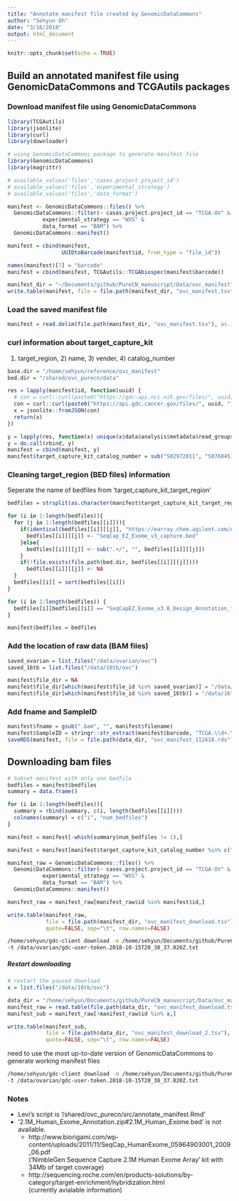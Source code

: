 ```yaml
---
title: "Annotate manifest file created by GenomicDataCommons"
author: "Sehyun Oh"
date: "3/16/2018"
output: html_document
---
```


```r
knitr::opts_chunk$set(echo = TRUE)
```

## Build an annotated manifest file using GenomicDataCommons and TCGAutils packages
### Download manifest file using GenomicDataCommons
```r
library(TCGAutils)
library(jsonlite)
library(curl)
library(downloader)

# using GenomicDataCommons package to generate manifest file
library(GenomicDataCommons)
library(magrittr)

# available_values('files','cases.project.project_id')
# available_values('files','experimental_strategy')
# available_values('files','data_format')

manifest <- GenomicDataCommons::files() %>%
  GenomicDataCommons::filter(~ cases.project.project_id == "TCGA-OV" &
           experimental_strategy == "WXS" &
           data_format == "BAM") %>%
  GenomicDataCommons::manifest()

manifest = cbind(manifest, 
                 UUIDtoBarcode(manifest$id, from_type = "file_id"))

names(manifest)[7] = "barcode"
manifest = cbind(manifest, TCGAutils::TCGAbiospec(manifest$barcode))

manifest_dir = "~/Documents/github/PureCN_manuscript/Data/ovc_manifest"
write.table(manifest, file = file.path(manifest_dir, "ovc_manifest.tsv"), sep="\t")
```

### Load the saved manifest file
```r
manifest = read.delim(file.path(manifest_dir, "ovc_manifest.tsv"), as.is = TRUE)
```

### curl information about target_capture_kit 
1) target_region, 2) name, 3) vender, 4) catalog_number
```r
base.dir = "/home/sehyun/reference/ovc_manifest"
bed.dir = "/shared/ovc_purecn/data"

res = lapply(manifest$id, function(uuid) {
  # con = curl::curl(paste0("https://gdc-api.nci.nih.gov/files/", uuid,
  con = curl::curl(paste0("https://api.gdc.cancer.gov/files/", uuid, "?pretty=true&fields=analysis.metadata.read_groups.target_capture_kit_target_region,analysis.metadata.read_groups.target_capture_kit_name,analysis.metadata.read_groups.target_capture_kit_vendor,analysis.metadata.read_groups.target_capture_kit_catalog_number"))
  x = jsonlite::fromJSON(con)
  return(x)
})

y = lapply(res, function(x) unique(x$data$analysis$metadata$read_groups))
y = do.call(rbind, y)
manifest = cbind(manifest, y)
manifest$target_capture_kit_catalog_number = sub("S02972011", "S07604514", manifest$target_capture_kit_catalog_number)
```

### Cleaning target_region (BED files) information
Seperate the name of bedfiles from 'target_capture_kit_target_region'
```r
bedfiles = strsplit(as.character(manifest$target_capture_kit_target_region), split="|", fixed=TRUE)

for (i in 1:length(bedfiles)){
  for (j in 1:length(bedfiles[[i]])){
    if(identical(bedfiles[[i]][[j]], "https://earray.chem.agilent.com/earray/")){
      bedfiles[[i]][[j]] <- "SeqCap_EZ_Exome_v3_capture.bed"
    }else{
      bedfiles[[i]][[j]] <- sub(".+/", "", bedfiles[[i]][[j]])
    }
    if(!file.exists(file.path(bed.dir, bedfiles[[i]][[j]])))
      bedfiles[[i]][[j]] <- NA
  }
  bedfiles[[i]] = sort(bedfiles[[i]])
}
```

```r
for (i in 1:length(bedfiles)) {
  bedfiles[i][bedfiles[[i]] == "SeqCapEZ_Exome_v3.0_Design_Annotation_files.zip#SeqCap_EZ_Exome_v3_capture.bed"] = "SeqCap_EZ_Exome_v3_capture.bed"
}

manifest$bedfiles = bedfiles
```

### Add the location of raw data (BAM files)
```r
saved_ovarian = list.files("/data/ovarian/ovc")
saved_16tb = list.files("/data/16tb/ovc")

manifest$file_dir = NA
manifest$file_dir[which(manifest$file_id %in% saved_ovarian)] = "/data/ovarian/ovc"
manifest$file_dir[which(manifest$file_id %in% saved_16tb)] = "/data/16tb/ovc"
```

### Add fname and SampleID
```r
manifest$fname = gsub(".bam", "", manifest$filename)
manifest$SampleID = stringr::str_extract(manifest$barcode, "TCGA.\\d+.\\d+.\\d+..\\d+.")
saveRDS(manifest, file = file.path(data_dir, "ovc_manifest_112618.rds"))
```


## Downloading bam files
```r
# Subset manifest with only one bedfile
bedfiles = manifest$bedfiles
summary = data.frame()

for (i in 1:length(bedfiles)){
  summary = rbind(summary, c(i, length(bedfiles[[i]])))
  colnames(summary) = c("i", "num_bedfiles")
}

manifest = manifest[-which(summary$num_bedfiles != 1),]
```

```r
manifest = manifest[manifest$target_capture_kit_catalog_number %in% c("931070", "S0293689"),]

manifest_raw = GenomicDataCommons::files() %>%
  GenomicDataCommons::filter(~ cases.project.project_id == "TCGA-OV" &
           experimental_strategy == "WXS" &
           data_format == "BAM") %>%
  GenomicDataCommons::manifest()

manifest_raw = manifest_raw[manifest_raw$id %in% manifest$id,]

write.table(manifest_raw, 
            file = file.path(manifest_dir, "ovc_manifest_download.tsv"), 
            quote=FALSE, sep="\t", row.names=FALSE)
```

```bash
/home/sehyun/gdc-client download -m /home/sehyun/Documents/github/PureCN_manuscript/Data/ovc_manifest/ovc_manifest_download.tsv \
-t /data/ovarian/gdc-user-token.2018-10-15T20_38_37.020Z.txt
```

##### Restart downloading
```r
# restart the paused download
x = list.files("/data/16tb/ovc")

data_dir = "/home/sehyun/Documents/github/PureCN_manuscript/Data/ovc_manifest/"
manifest_raw = read.table(file.path(data_dir, "ovc_manifest_download.tsv"), header = TRUE)
manifest_sub = manifest_raw[!manifest_raw$id %in% x,]

write.table(manifest_sub, 
            file = file.path(data_dir, "ovc_manifest_download_2.tsv"), 
            quote=FALSE, sep="\t", row.names=FALSE)
```

need to use the most up-to-date version of GenomicDataCommons to generate working manifest files
```bash
/home/sehyun/gdc-client download -m /home/sehyun/Documents/github/PureCN_manuscript/Data/ovc_manifest/ovc_manifest_download_2.tsv \
-t /data/ovarian/gdc-user-token.2018-10-15T20_38_37.020Z.txt
```

### Notes
* Levi's script is '/shared/ovc_purecn/src/annotate_manifest.Rmd'   
* '2.1M_Human_Exome_Annotation.zip#2.1M_Human_Exome.bed' is not available.   
    + http://www.biorigami.com/wp-content/uploads/2011/11/SeqCap_HumanExome_05964903001_2009_06.pdf   
      ('NimbleGen Sequence Capture 2.1M Human Exome Array' kit with 34Mb of target coverage)
    + http://sequencing.roche.com/en/products-solutions/by-category/target-enrichment/hybridization.html   
      (currently avialable information)   

